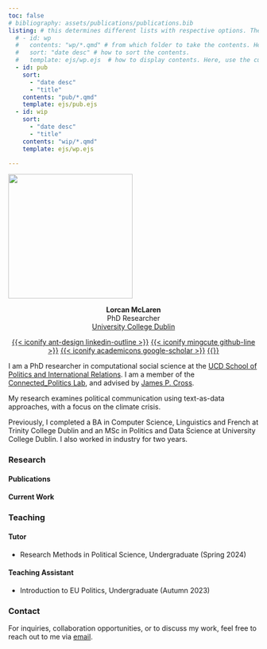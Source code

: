 ```yaml
---
toc: false
# bibliography: assets/publications/publications.bib
listing: # this determines different lists with respective options. These are accessed in the below with the :::{#id}::: syntax.
  # - id: wp 
  #   contents: "wp/*.qmd" # from which folder to take the contents. Here, take all .qmd files from the wp folder. 
  #   sort: "date desc" # how to sort the contents.
  #   template: ejs/wp.ejs  # how to display contents. Here, use the customized wp.ejs in the ejs folder.
  - id: pub
    sort: 
      - "date desc"
      - "title"
    contents: "pub/*.qmd"
    template: ejs/pub.ejs
  - id: wip
    sort: 
      - "date desc"
      - "title"
    contents: "wip/*.qmd"
    template: ejs/wp.ejs

---
```


![](images/profile.jpg){.round-image .centre width=250 height=250}
<div style="text-align: center;">
  <b>Lorcan McLaren</b><br>
  PhD Researcher<br>
  [University College Dublin](https://www.ucd.ie/)

  <span class="prof-icon">[{{< iconify ant-design linkedin-outline >}}](https://www.linkedin.com/in/lorcanmclaren/)</span>
  <span class="prof-icon">[{{< iconify mingcute github-line >}}](https://github.com/LorcanMcLaren)</span>
  <span class="prof-icon">[{{< iconify academicons google-scholar >}}](https://scholar.google.com/citations?user=vnNon38AAAAJ&hl=en&oi=ao)</span>
  <span class="prof-icon">[{{<iconify material-symbols mail-outline >}}](mailto:lorcan.mclaren@ucdconnect.ie)</span>
</div>


I am a PhD researcher in computational social science at the [UCD School of Politics and International Relations](https://www.ucd.ie/spire/). I am a member of the [Connected_Politics Lab](https://www.ucd.ie/connected_politics/), and advised by [James P. Cross](https://scholar.google.com/citations?user=Tx3mu9kAAAAJ&hl=en&oi=ao). 

My research examines political communication using text-as-data approaches, with a focus on the climate crisis. 

Previously, I completed a BA in Computer Science, Linguistics and French at Trinity College Dublin and an MSc in Politics and Data Science at University College Dublin. I also worked in industry for two years. 

### Research
<!-- #### Working Papers 

:::{#wp}
::: -->

#### Publications 

:::{#pub}
:::

#### Current Work

:::{#wip}
:::

### Teaching
#### Tutor
- Research Methods in Political Science, Undergraduate (Spring 2024)

#### Teaching Assistant
- Introduction to EU Politics, Undergraduate (Autumn 2023)

### Contact

For inquiries, collaboration opportunities, or to discuss my work, feel free to reach out to me via [email](mailto:lorcan.mclaren@ucdconnect.ie).